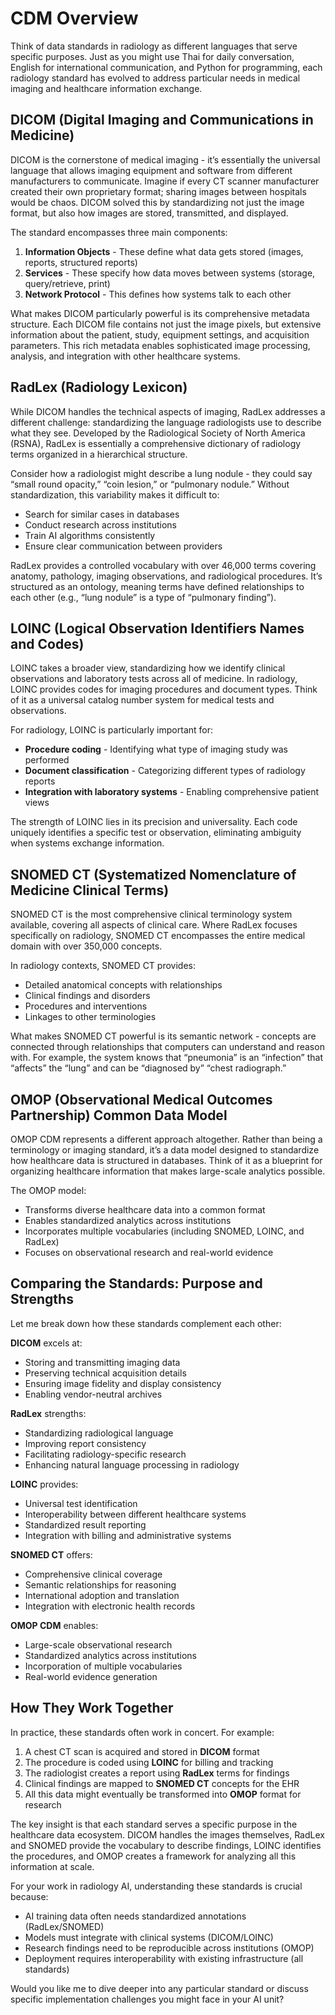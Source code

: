 # CDM Overview

Think of data standards in radiology as different languages that serve specific purposes. Just as you might use Thai for daily conversation, English for international communication, and Python for programming, each radiology standard has evolved to address particular needs in medical imaging and healthcare information exchange.

## DICOM (Digital Imaging and Communications in Medicine)

DICOM is the cornerstone of medical imaging - it's essentially the universal language that allows imaging equipment and software from different manufacturers to communicate. Imagine if every CT scanner manufacturer created their own proprietary format; sharing images between hospitals would be chaos. DICOM solved this by standardizing not just the image format, but also how images are stored, transmitted, and displayed.

The standard encompasses three main components:

1. **Information Objects** - These define what data gets stored (images, reports, structured reports)
2. **Services** - These specify how data moves between systems (storage, query/retrieve, print)
3. **Network Protocol** - This defines how systems talk to each other

What makes DICOM particularly powerful is its comprehensive metadata structure. Each DICOM file contains not just the image pixels, but extensive information about the patient, study, equipment settings, and acquisition parameters. This rich metadata enables sophisticated image processing, analysis, and integration with other healthcare systems.

## RadLex (Radiology Lexicon)

While DICOM handles the technical aspects of imaging, RadLex addresses a different challenge: standardizing the language radiologists use to describe what they see. Developed by the Radiological Society of North America (RSNA), RadLex is essentially a comprehensive dictionary of radiology terms organized in a hierarchical structure.

Consider how a radiologist might describe a lung nodule - they could say "small round opacity," "coin lesion," or "pulmonary nodule." Without standardization, this variability makes it difficult to:

- Search for similar cases in databases
- Conduct research across institutions
- Train AI algorithms consistently
- Ensure clear communication between providers

RadLex provides a controlled vocabulary with over 46,000 terms covering anatomy, pathology, imaging observations, and radiological procedures. It's structured as an ontology, meaning terms have defined relationships to each other (e.g., "lung nodule" is a type of "pulmonary finding").

## LOINC (Logical Observation Identifiers Names and Codes)

LOINC takes a broader view, standardizing how we identify clinical observations and laboratory tests across all of medicine. In radiology, LOINC provides codes for imaging procedures and document types. Think of it as a universal catalog number system for medical tests and observations.

For radiology, LOINC is particularly important for:

- **Procedure coding** - Identifying what type of imaging study was performed
- **Document classification** - Categorizing different types of radiology reports
- **Integration with laboratory systems** - Enabling comprehensive patient views

The strength of LOINC lies in its precision and universality. Each code uniquely identifies a specific test or observation, eliminating ambiguity when systems exchange information.

## SNOMED CT (Systematized Nomenclature of Medicine Clinical Terms)

SNOMED CT is the most comprehensive clinical terminology system available, covering all aspects of clinical care. Where RadLex focuses specifically on radiology, SNOMED CT encompasses the entire medical domain with over 350,000 concepts.

In radiology contexts, SNOMED CT provides:

- Detailed anatomical concepts with relationships
- Clinical findings and disorders
- Procedures and interventions
- Linkages to other terminologies

What makes SNOMED CT powerful is its semantic network - concepts are connected through relationships that computers can understand and reason with. For example, the system knows that "pneumonia" is an "infection" that "affects" the "lung" and can be "diagnosed by" "chest radiograph."

## OMOP (Observational Medical Outcomes Partnership) Common Data Model

OMOP CDM represents a different approach altogether. Rather than being a terminology or imaging standard, it's a data model designed to standardize how healthcare data is structured in databases. Think of it as a blueprint for organizing healthcare information that makes large-scale analytics possible.

The OMOP model:

- Transforms diverse healthcare data into a common format
- Enables standardized analytics across institutions
- Incorporates multiple vocabularies (including SNOMED, LOINC, and RadLex)
- Focuses on observational research and real-world evidence

## Comparing the Standards: Purpose and Strengths

Let me break down how these standards complement each other:

**DICOM** excels at:

- Storing and transmitting imaging data
- Preserving technical acquisition details
- Ensuring image fidelity and display consistency
- Enabling vendor-neutral archives

**RadLex** strengths:

- Standardizing radiological language
- Improving report consistency
- Facilitating radiology-specific research
- Enhancing natural language processing in radiology

**LOINC** provides:

- Universal test identification
- Interoperability between different healthcare systems
- Standardized result reporting
- Integration with billing and administrative systems

**SNOMED CT** offers:

- Comprehensive clinical coverage
- Semantic relationships for reasoning
- International adoption and translation
- Integration with electronic health records

**OMOP CDM** enables:

- Large-scale observational research
- Standardized analytics across institutions
- Incorporation of multiple vocabularies
- Real-world evidence generation

## How They Work Together

In practice, these standards often work in concert. For example:

1. A chest CT scan is acquired and stored in **DICOM** format
2. The procedure is coded using **LOINC** for billing and tracking
3. The radiologist creates a report using **RadLex** terms for findings
4. Clinical findings are mapped to **SNOMED CT** concepts for the EHR
5. All this data might eventually be transformed into **OMOP** format for research

The key insight is that each standard serves a specific purpose in the healthcare data ecosystem. DICOM handles the images themselves, RadLex and SNOMED provide the vocabulary to describe findings, LOINC identifies the procedures, and OMOP creates a framework for analyzing all this information at scale.

For your work in radiology AI, understanding these standards is crucial because:

- AI training data often needs standardized annotations (RadLex/SNOMED)
- Models must integrate with clinical systems (DICOM/LOINC)
- Research findings need to be reproducible across institutions (OMOP)
- Deployment requires interoperability with existing infrastructure (all standards)

Would you like me to dive deeper into any particular standard or discuss specific implementation challenges you might face in your AI unit?